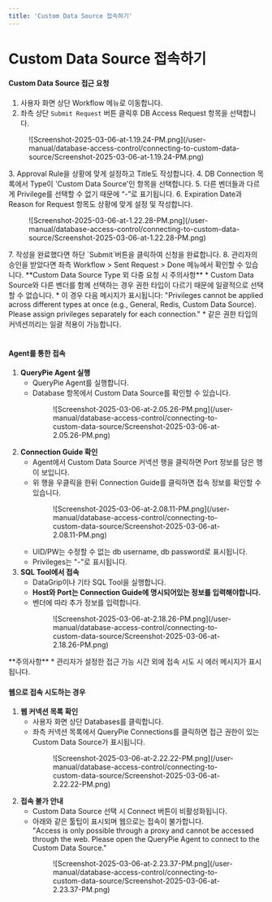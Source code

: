 ```yaml
---
title: 'Custom Data Source 접속하기'
---
```



# Custom Data Source 접속하기

#### Custom Data Source 접근 요청

1. 사용자 화면 상단 Workflow 메뉴로 이동합니다.
2. 좌측 상단 `Submit Request` 버튼 클릭후 DB Access Request 항목을 선택합니다. <br/> 
  <figure data-layout="center" data-align="center">
  ![Screenshot-2025-03-06-at-1.19.24-PM.png](/user-manual/database-access-control/connecting-to-custom-data-source/Screenshot-2025-03-06-at-1.19.24-PM.png)
  </figure>
3. Approval Rule을 상황에 맞게 설정하고 Title도 작성합니다.
4. DB Connection 목록에서 Type이 'Custom Data Source'인 항목을 선택합니다.
5. 다른 벤더들과 다르게 Privilege를 선택할 수 없기 때문에 “-”로 표기됩니다. 
6. Expiration Date과 Reason for Request 항목도 상황에 맞게 설정 및 작성합니다. <br/> 
  <figure data-layout="center" data-align="center">
  ![Screenshot-2025-03-06-at-1.22.28-PM.png](/user-manual/database-access-control/connecting-to-custom-data-source/Screenshot-2025-03-06-at-1.22.28-PM.png)
  </figure>
7. 작성을 완료했다면 하단 `Submit`버튼을 클릭하여 신청을 완료합니다. 
8. 관리자의 승인을 받았다면 좌측 Workflow &gt; Sent Request &gt; Done 메뉴에서 확인할 수 있습니다.

<Callout type="important">
**Custom Data Source Type 외 다중 요청 시 주의사항**
* Custom Data Source와 다른 벤더를 함께 선택하는 경우 권한 타입이 다르기 때문에 일괄적으로 선택할 수 없습니다. 
* 이 경우 다음 메시지가 표시됩니다: "Privileges cannot be applied across different types at once (e.g., General, Redis, Custom Data Source). Please assign privileges separately for each connection."
* 같은 권한 타입의 커넥션끼리는 일괄 적용이 가능합니다.
</Callout>

#### <br/>Agent를 통한 접속

1.  **QueryPie Agent 실행** 
    * QueryPie Agent를 실행합니다.
    * Database 항목에서 Custom Data Source를 확인할 수 있습니다. <br/> 
      <figure data-layout="center" data-align="center">
      ![Screenshot-2025-03-06-at-2.05.26-PM.png](/user-manual/database-access-control/connecting-to-custom-data-source/Screenshot-2025-03-06-at-2.05.26-PM.png)
      </figure>
2.  **Connection Guide 확인** 
    * Agent에서 Custom Data Source 커넥션 행을 클릭하면 Port 정보를 담은 행이 보입니다.
    * 위 행을 우클릭을 한뒤 Connection Guide를 클릭하면 접속 정보를 확인할 수 있습니다. <br/> 
      <figure data-layout="center" data-align="center">
      ![Screenshot-2025-03-06-at-2.08.11-PM.png](/user-manual/database-access-control/connecting-to-custom-data-source/Screenshot-2025-03-06-at-2.08.11-PM.png)
      </figure>
    * UID/PW는 수정할 수 없는 db username, db password로 표시됩니다.
    * Privileges는 "-"로 표시됩니다.
3.  **SQL Tool에서 접속** 
    * DataGrip이나 기타 SQL Tool을 실행합니다.
    *  **Host와 Port는 Connection Guide에 명시되어있는 정보를 입력해야합니다.**  
    * 벤더에 따라 추가 정보를 입력합니다.
      <figure data-layout="center" data-align="center">
      ![Screenshot-2025-03-06-at-2.18.26-PM.png](/user-manual/database-access-control/connecting-to-custom-data-source/Screenshot-2025-03-06-at-2.18.26-PM.png)
      </figure>

<Callout type="important">
**주의사항**
* 관리자가 설정한 접근 가능 시간 외에 접속 시도 시 에러 메시지가 표시됩니다.
</Callout>

#### 웹으로 접속 시도하는 경우

1.  **웹 커넥션 목록 확인** 
    * 사용자 화면 상단 Databases를 클릭합니다. 
    * 좌측 커넥션 목록에서 QueryPie Connections를 클릭하면 접근 권한이 있는 Custom Data Source가 표시됩니다. <br/> 
      <figure data-layout="center" data-align="center">
      ![Screenshot-2025-03-06-at-2.22.22-PM.png](/user-manual/database-access-control/connecting-to-custom-data-source/Screenshot-2025-03-06-at-2.22.22-PM.png)
      </figure>
2.  **접속 불가 안내** 
    * Custom Data Source 선택 시 Connect 버튼이 비활성화됩니다.
    * 아래와 같은 툴팁이 표시되며 웹으로는 접속이 불가합니다.  <br/> "Access is only possible through a proxy and cannot be accessed through the web. Please open the QueryPie Agent to connect to the Custom Data Source."
      <figure data-layout="center" data-align="center">
      ![Screenshot-2025-03-06-at-2.23.37-PM.png](/user-manual/database-access-control/connecting-to-custom-data-source/Screenshot-2025-03-06-at-2.23.37-PM.png)
      </figure>
